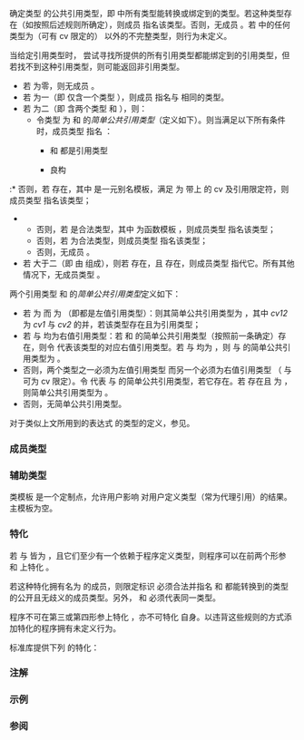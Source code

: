 {{cpp/title|common_reference}}
{{cpp/meta/navbar}}
{{dcl begin}}
{{dcl header|type_traits}}
{{dcl|since=c++20|1=
template&lt; class... T &gt;
struct common_reference;
}}
{{dcl end}}

确定类型 {{tt|T...}} 的公共引用类型，即 {{tt|T...}} 中所有类型能转换或绑定到的类型。若这种类型存在（如按照后述规则所确定），则成员 {{tt|type}} 指名该类型。否则，无成员 {{tt|type}}。若 {{tt|T...}} 中的任何类型为（可有 cv 限定的）{{c|void}} 以外的不完整类型，则行为未定义。

当给定引用类型时，{{tt|common_reference}} 尝试寻找所提供的所有引用类型都能绑定到的引用类型，但若找不到这种引用类型，则可能返回非引用类型。

* 若 {{c|sizeof...(T)}} 为零，则无成员 {{tt|type}}。
* 若 {{c|sizeof...(T)}} 为一（即 {{tt|T...}} 仅含一个类型 {{tt|T0}}），则成员 {{tt|type}} 指名与 {{c|T0}} 相同的类型。
* 若 {{c|sizeof...(T)}} 为二（即 {{tt|T...}} 含两个类型 {{tt|T1}} 和 {{tt|T2}}），则：
** 令类型 {{tt|S}} 为 {{tt|T1}} 和 {{tt|T2}} 的''简单公共引用类型''（定义如下）。则当满足以下所有条件时，成员类型 {{tt|type}} 指名 {{tt|S}}：
*** {{tt|T1}} 和 {{tt|T2}} 都是引用类型
*** {{tt|S}} 良构
{{rrev|since=c++23|
::* {{c|std::is_convertible_v&lt;std::add_pointer_t&lt;T1&gt;, std::add_pointer_t&lt;S&gt;&gt;}} 和 {{c|std::is_convertible_v&lt;std::add_pointer_t&lt;T2&gt;, std::add_pointer_t&lt;S&gt;&gt;}} 都为 {{c|true}}
}}
:* 否则，若 {{c|std::basic_common_reference&lt;std::remove_cvref_t&lt;T1&gt;, std::remove_cvref_t&lt;T2&gt;, T1Q, T2Q&gt;::type}} 存在，其中 {{tt|TiQ}} 是一元别名模板，满足 {{c|TiQ&lt;U&gt;}} 为 {{tt|U}} 带上 {{tt|Ti}} 的 cv 及引用限定符，则成员类型 {{tt|type}} 指名该类型；
** 否则，若 {{c|decltype(false? val&lt;T1&gt;() : val&lt;T2&gt;())}} 是合法类型，其中 {{tt|val}} 为函数模板 {{c|template&lt;class T&gt; T val();}}，则成员类型 {{tt|type}} 指名该类型；
** 否则，若 {{c|std::common_type_t&lt;T1, T2&gt;}} 为合法类型，则成员类型 {{tt|type}} 指名该类型；
** 否则，无成员 {{tt|type}}。
* 若 {{c|sizeof...(T)}} 大于二（即 {{tt|T...}} 由 {{tt|T1, T2, R...}} 组成），则若 {{c|std::common_reference_t&lt;T1, T2&gt;}} 存在，且 {{c|std::common_reference_t&lt;std::common_reference_t&lt;T1, T2&gt;, R...&gt;}} 存在，则成员类型 {{tt|type}} 指代它。所有其他情况下，无成员类型 {{tt|type}}。

两个引用类型 {{tt|T1}} 和 {{tt|T2}} 的''简单公共引用类型''{{sep}}定义如下：
* 若 {{tt|T1}} 为 {{tt|''cv1'' X &amp;}} 而 {{tt|T2}} 为 {{tt|''cv2'' Y &amp;}}（即都是左值引用类型）：则其简单公共引用类型为 {{c|decltype(false? std::declval&lt;cv12 X &amp;&gt;() : std::declval&lt;cv12 Y &amp;&gt;())}}，其中 ''cv12'' 为 ''cv1'' 与 ''cv2'' 的并，若该类型存在且为引用类型；
* 若 {{tt|T1}} 与 {{tt|T2}} 均为右值引用类型：若 {{tt|T1 &amp;}} 和 {{tt|T2 &amp;}} 的简单公共引用类型（按照前一条确定）存在，则令 {{tt|C}} 代表该类型的对应右值引用类型。若 {{c|std::is_convertible_v&lt;T1, C&gt;}} 与 {{c|std::is_convertible_v&lt;T2, C&gt;}} 均为 {{c|true}}，则 {{tt|T1}} 与 {{tt|T2}} 的简单公共引用类型为 {{tt|C}}。
* 否则，两个类型之一必须为左值引用类型 {{tt|A &amp;}} 而另一个必须为右值引用类型 {{tt|B &amp;&amp;}}（{{tt|A}} 与 {{tt|B}} 可为 cv 限定）。令 {{tt|D}} 代表 {{c|A &amp;}} 与 {{c|B const &amp;}} 的简单公共引用类型，若它存在。若 {{c|D}} 存在且 {{c|std::is_convertible_v&lt;B &amp;&amp;, D&gt;}} 为 {{tt|true}}，则简单公共引用类型为 {{tt|D}}。
* 否则，无简单公共引用类型。

对于类似上文所用到的表达式 {{c|false ? X : Y}} 的类型的定义，参见{{lt|cpp/language/operator_other#条件运算符|条件运算符}}。

===成员类型===
{{dsc begin}}
{{dsc hitem|名称|定义}}
{{dsc|{{tt|type}}|所有 {{tt|T...}} 的公共引用类型}}
{{dsc end}}

===辅助类型===
{{dcl begin}}
{{dcl|1=
template&lt; class... T &gt;
using common_reference_t = std::common_reference&lt;T...&gt;::type;
}}
{{dcl|1=
template&lt; class T, class U, template&lt;class&gt; class TQual, template&lt;class&gt; class UQual &gt;
struct basic_common_reference {};
}}
{{dcl end}}

类模板 {{tt|basic_common_reference}} 是一个定制点，允许用户影响 {{tt|common_reference}} 对用户定义类型（常为代理引用）的结果。主模板为空。

===特化===
若 {{c|std::is_same_v&lt;T, std::decay_t&lt;T&gt;&gt;}} 与 {{c|std::is_same_v&lt;U, std::decay_t&lt;U&gt;&gt;}} 皆为 {{c|true}}，且它们至少有一个依赖于程序定义类型，则程序可以在前两个形参 {{tt|T}} 和 {{tt|U}} 上特化 {{c|std::basic_common_reference&lt;T, U, TQual, UQual&gt;}}。

若这种特化拥有名为 {{tt|type}} 的成员，则限定标识 {{c|std::basic_common_reference&lt;T, U, TQual, UQual&gt;::type}} 必须合法并指名 {{c|TQual&lt;T&gt;}} 和 {{c|UQual&lt;U&gt;}} 都能转换到的类型的公开且无歧义的成员类型。另外，{{c|std::basic_common_reference&lt;T, U, TQual, UQual&gt;::type}} 和 {{c|std::basic_common_reference&lt;U, T, UQual, TQual&gt;::type}} 必须代表同一类型。

程序不可在第三或第四形参上特化 {{tt|basic_common_reference}}，亦不可特化 {{tt|common_reference}} 自身。以违背这些规则的方式添加特化的程序拥有未定义行为。

标准库提供下列 {{tt|basic_common_reference}} 的特化：
{{dsc begin}}
{{dsc inc|cpp/utility/pair/dsc basic_common_reference}}
{{dsc inc|cpp/utility/tuple/dsc basic_common_reference}}
{{dsc inc|cpp/utility/functional/reference_wrapper/dsc basic_common_reference}}
{{dsc end}}

===注解===
{{feature test macro|__cpp_lib_common_reference|std=C++23|value=202302L|{{lc|std::reference_wrapper}} 的 {{lc|std::common_reference_t}} 是引用类型}}

===示例===
{{example
|code=
#include &lt;concepts&gt;
#include &lt;type_traits&gt;

static_assert(
    std::same_as&lt;
        int&amp;,
        std::common_reference_t&lt;
            std::add_lvalue_reference_t&lt;int&gt;,
            std::add_lvalue_reference_t&lt;int&gt;&amp;,
            std::add_lvalue_reference_t&lt;int&gt;&amp;&amp;,
            std::add_lvalue_reference_t&lt;int&gt;const,
            std::add_lvalue_reference_t&lt;int&gt;const&amp;
        &gt;
    &gt;
);

int main() {}
}}

===参阅===
{{dsc begin}}
{{dsc inc|cpp/types/dsc common_type}}
{{dsc inc|cpp/concepts/dsc common_reference_with}}
{{dsc end}}

{{langlinks|de|en|es|ja|ru}}